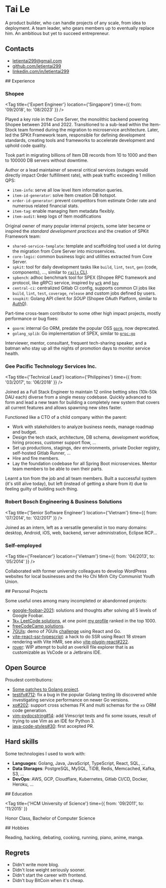 
[//]: # 'prettier-ignore'
[//]: # '@formatter:off'

# Tai Le

A product builder, who can handle projects of any scale, from idea to
deployment. A team leader, who gears members up to eventually replace him. An
ambitious but yet to succeed entrepreneur.

<section id={"contacts"}>

## Contacts

- [letientai299@gmail.com](mailto:letientai299@gmail.com)
- [github.com/letientai299](https://github.com/letientai299)
- [linkedin.com/in/letientai299](https://linkedin.com/in/letientai299)

</section>

<section id={"exp"}>
## Experience

### Shopee

<Tag
  title={'Expert Engineer'}
  location={'Singapore'}
  time={{ from: '09/2018', to: '08/2023' }}
/>

Played a key role in the Core Server, the monolithic backend powering Shopee
between 2014 and 2022. Transitioned to a sub-lead within the Item-Stock team
formed during the migration to microservice architecture. Later, led the SPKit
Framework team, responsible for defining development standards, creating tools
and frameworks to accelerate development and uphold code quality.

Took part in migrating billions of Item DB records from 10 to 1000 and then to
100000 DB servers without downtime.

Author or a lead maintainer of several critical services (outages would directly
impact Order fulfillment rate), with peak traffic exceeding 1 million QPS:

- `item-info`: serve all low level Item information queries.
- `item-id-generator`: solve Item creation DB hotspot.
- `order-id-generator`: prevent competitors from estimate Order rate and
  numerous related financial stats.
- `item-tag`: enable managing Item metadata flexibly.
- `item-audit`: keep logs of Item modifications

Original owner of many popular internal projects, some later became or inspired
the _standard development practices_ and the creation of SPKit Framework team:

- `shared-service-template`: template and scaffolding tool used a lot during the
  migration from Core Server into microservices.
- `core-logic`: common business logic and utilities extracted from Core Server.
- `spkit`: tool for daily development tasks like `build`, `lint`, `test`, `gen`
  (code, components), ..., similar to
  [`rails` CLI](https://guides.rubyonrails.org/command_line.html).
- `spbench`: adhoc benchmark tool for SPEX (Shopee RPC framework and protocol,
  like gRPC) service, inspired by [`wrk`](https://github.com/wg/wrk) and
  [`hey`](https://github.com/rakyll/hey)
- `central-ci`: centralized Gitlab CI config, supports common CI jobs like
  `build`, `lint`, `test`, `coverage`, `release` and custom jobs defined by
  users.
- `soupkit`: Golang API client for _SOUP_ (Shopee OAuth Platform, similar to
  [Auth0](https://auth0.com/docs/get-started/auth0-overview)).

Part-time cross-team contributor to some other high impact projects, mostly
performance or bug fixes:

- `goorm`: internal Go ORM, predate the popular OSS [`gorm`](https://gorm.io),
  now deprecated.
- `golang_splib`: Go implementation of SPEX, similar to
  [`grpc-go`](https://github.com/grpc/grpc-go)

Interviewer, mentor, consultant, frequent tech-sharing speaker, and a batman who
stay up all the nights of promotion days to monitor service health.

### Gee Pacific Technology Services Inc.

<Tag
  title={'Technical Lead'}
  location={'Philippines'}
  time={{ from: '03/2017', to: '06/2018' }}
/>

Joined as a Full Stack Engineer to maintain 12 online betting sites (10k-50k DAU
each) diverse from a single messy codebase. Quickly advanced to form and lead a
new team for building a completely new system that covers all current features
and allows spawning new sites faster.

Functioned like a CTO of a child company within the parent:

- Work with stakeholders to analyze business needs, manage roadmap and budget.
- Design the tech stack, architecture, DB schema, development workflow, hiring
  process, customer support flow, ...
- Set up productions, stagings, dev environments, private Docker registry,
  self-hosted Gitlab Runner, ...
- Hire and fire members.
- Lay the foundation codebase for all Spring Boot microservices. Mentor team
  members to be able to own their parts.

Learnt a ton from the job and all team members. Built a successful system (it's
still alive today), but left (instead of getting a share from it) due to feeling
guilty of building such thing.

### Robert Bosch Engineering & Business Solutions

<Tag
  title={'Senior Software Engineer'}
  location={'Vietnam'}
  time={{ from: '07/2014', to: '02/2017' }}
/>

Joined as an intern, left as a versatile generalist in too many domains:
desktop, Android, iOS, web, backend, server administration, Eclipse RCP...

### Self-employed

<Tag
  title={'Freelancer'}
  location={'Vietnam'}
  time={{ from: '04/2013', to: '05/2014' }}
/>

Collaborated with former university colleagues to develop WordPress websites for
local businesses and the Ho Chi Minh City Communist Youth Union.

</section>

<section id={"pj"}>
## Personal Projects

Some useful ones among many incompleted or abandonned projects:

- [google-foobar-2021](https://github.com/letientai299/google-foobar-2021):
  solutions and thoughts after solving all 5 levels of Google Foobar.
- [1k+ LeetCode solutions](https://github.com/letientai299/leetcode), at one
  point [my profile](https://leetcode.com/letientai299) ranked in the top 1000.
- [freeCodeCamp solutions](https://letientai.io/freecodecamp).
- [7GUIs](https://github.com/letientai299/7guis): demo of 7GUIs
  [challenge](https://eugenkiss.github.io/7guis) using React and Go.
- [vite-react-ssr-typescript](https://github.com/letientai299/vite-react-ssr-typescript):
  a hack to do SSR using React 18 stream rendering with Vite HMR, see also
  [vite-plugin-react#222](https://github.com/vitejs/vite-plugin-react/issues/222).
- [rover](https://letientai.io/rover/#/docs/keymap.md): WIP attempt to build an
  overkill file explorer that is as customizable as VsCode or a Jetbrains IDE.

</section>

<section id={"oss"}>

## Open Source

Proudest contributions:

- [Some patches to Golang project](https://go-review.googlesource.com/q/owner:letientai299).
- [testify#712](https://github.com/stretchr/testify/pull/712): fix a bug in the
  popular Golang testing lib discovered while investigating service performance
  on newer Go versions.
- [xo#202](https://github.com/xo/xo/pull/202): support cross schemas FK and
  multi schemas for the `xo` ORM code generation.
- [vim-pydocstring#14](https://github.com/heavenshell/vim-pydocstring/pull/14):
  add Vimscript tests and fix some issues, result of trying to use Vim as an IDE
  for Python 3.
- [java-code-styles#30](https://github.com/square/java-code-styles/pull/30):
  first accepted PR.

</section>

<section id="skills">

## Hard skills

Some technologies I used to work with:

- **Languages**: Golang, Java, JavaScript, TypeScript, React, SQL, ...
- **Data Storages**: PostgreSQL, MySQL, TiDB, Redis, Memcached, Kafka, S3, ...
- **DevOps**: AWS, GCP, Cloudflare, Kubernetes, Gitlab CI/CD, Docker, Heroku,
  ...

</section>

<section id={"edu"}>
## Education

<Tag
  title={'HCM University of Science'}
  time={{ from: '09/2011', to: '11/2015' }}
>
  Honor Class, Bachelor of Computer Science
</Tag>
</section>

<section id={'hobbies'}>
## Hobbies

Reading, hacking, debating, cooking, running, piano, anime, manga.

</section>

<section id={'regrets'}>

## Regrets

- Didn't write more blog.
- Didn't lose weight seriously sooner.
- Didn't start the career with frontend.
- Didn't buy BitCoin when it's cheap.

</section>
